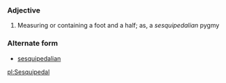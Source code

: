 ===Adjective===

#Measuring or containing a foot and a half; as, a ''sesquipedalian'' pygmy

===Alternate form===
* [[sesquipedalian]]

[[pl:Sesquipedal]]